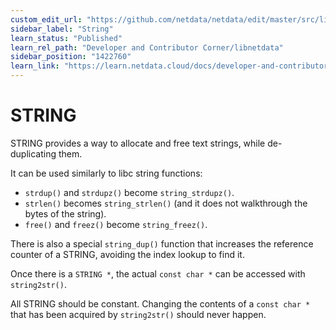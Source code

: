 ```yaml
---
custom_edit_url: "https://github.com/netdata/netdata/edit/master/src/libnetdata/string/README.md"
sidebar_label: "String"
learn_status: "Published"
learn_rel_path: "Developer and Contributor Corner/libnetdata"
sidebar_position: "1422760"
learn_link: "https://learn.netdata.cloud/docs/developer-and-contributor-corner/libnetdata/string"
---
```



# STRING

STRING provides a way to allocate and free text strings, while de-duplicating them.

It can be used similarly to libc string functions:

 - `strdup()` and `strdupz()` become `string_strdupz()`.
 - `strlen()` becomes `string_strlen()` (and it does not walkthrough the bytes of the string).
 - `free()` and `freez()` become `string_freez()`.

There is also a special `string_dup()` function that increases the reference counter of a STRING, avoiding the
index lookup to find it.

Once there is a `STRING *`, the actual `const char *` can be accessed with `string2str()`.

All STRING should be constant. Changing the contents of a `const char *` that has been acquired by `string2str()` should never happen. 
